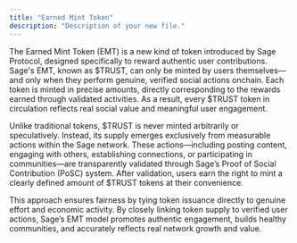 ```yaml
---
title: "Earned Mint Token"
description: "Description of your new file."
---
```


The Earned Mint Token (EMT) is a new kind of token introduced by Sage Protocol, designed specifically to reward authentic user contributions. Sage's EMT, known as \$TRUST, can only be minted by users themselves—and only when they perform genuine, verified social actions onchain. Each token is minted in precise amounts, directly corresponding to the rewards earned through validated activities. As a result, every \$TRUST token in circulation reflects real social value and meaningful user engagement.

Unlike traditional tokens, \$TRUST is never minted arbitrarily or speculatively. Instead, its supply emerges exclusively from measurable actions within the Sage network. These actions—including posting content, engaging with others, establishing connections, or participating in communities—are transparently validated through Sage’s Proof of Social Contribution (PoSC) system. After validation, users earn the right to mint a clearly defined amount of \$TRUST tokens at their convenience.

This approach ensures fairness by tying token issuance directly to genuine effort and economic activity. By closely linking token supply to verified user actions, Sage’s EMT model promotes authentic engagement, builds healthy communities, and accurately reflects real network growth and value.